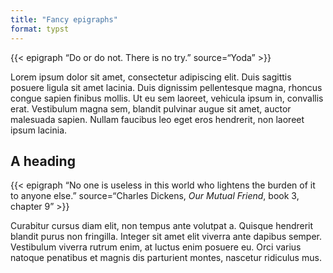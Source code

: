 ```yaml
---
title: "Fancy epigraphs"
format: typst
---
```


{{< epigraph "Do or do not. There is no try." source="Yoda" >}}

Lorem ipsum dolor sit amet, consectetur adipiscing elit. Duis sagittis posuere ligula sit amet lacinia. Duis dignissim pellentesque magna, rhoncus congue sapien finibus mollis. Ut eu sem laoreet, vehicula ipsum in, convallis erat. Vestibulum magna sem, blandit pulvinar augue sit amet, auctor malesuada sapien. Nullam faucibus leo eget eros hendrerit, non laoreet ipsum lacinia.

## A heading

{{< epigraph "No one is useless in this world who lightens the burden of it to anyone else." source="Charles Dickens, *Our Mutual Friend*, book 3, chapter 9" >}}

Curabitur cursus diam elit, non tempus ante volutpat a. Quisque hendrerit blandit purus non fringilla. Integer sit amet elit viverra ante dapibus semper. Vestibulum viverra rutrum enim, at luctus enim posuere eu. Orci varius natoque penatibus et magnis dis parturient montes, nascetur ridiculus mus.
